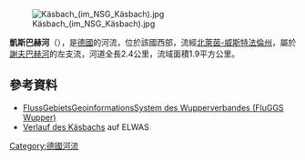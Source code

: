 {{Expand language|1=de|time=2020-07-21T04:50:04+00:00}}
{{Coord|51.027635|N|7.155253|E|display=title}}
[[Image:Käsbach_(im_NSG_Käsbach).jpg|right]]

'''凱斯巴赫河'''（{{lang-de|Käsbach}}），是[[德國|德國]]的河流，位於該國西部，流經[[北萊茵-威斯特法倫州|北萊茵-威斯特法倫州]]，屬於[[謝夫巴赫河|謝夫巴赫河]]的左支流，河道全長2.4公里，流域面積1.9平方公里。

==參考資料==
* [http://fluggs.wupperverband.de FlussGebietsGeoinformationsSystem des Wupperverbandes (FluGGS Wupper)]{{Wayback|url=http://fluggs.wupperverband.de/ |date=20160303182641 }}
* [https://www.elwasweb.nrw.de/elwas-web/map/index.jsf?layer=gsk3c_16;gsk3c_simple;gsk3c_17;gsk3c_18;gsk3c_8;nw_dgk5_grundriss;nw_dvg_bld;background4_1;fallback;&extent=369679.4746208123;5653557.198102282;372763.2309806924;5654710.919497961 Verlauf des Käsbachs]{{Wayback|url=https://www.elwasweb.nrw.de/elwas-web/map/index.jsf?layer=gsk3c_16;gsk3c_simple;gsk3c_17;gsk3c_18;gsk3c_8;nw_dgk5_grundriss;nw_dvg_bld;background4_1;fallback;&extent=369679.4746208123;5653557.198102282;372763.2309806924;5654710.919497961 |date=20190222151941 }} auf ELWAS

{{Germany-geo-stub}}
[[Category:德國河流|Category:德國河流]]